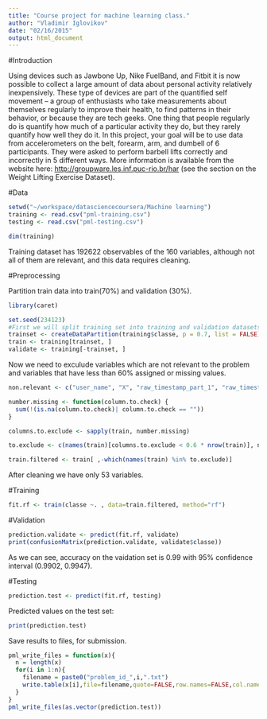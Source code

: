 ```yaml
---
title: "Course project for machine learning class."
author: "Vladimir Iglovikov"
date: "02/16/2015"
output: html_document
---
```

#Introduction

Using devices such as Jawbone Up, Nike FuelBand, and Fitbit it is now possible to collect a large amount of data about personal activity relatively inexpensively. These type of devices are part of the quantified self movement – a group of enthusiasts who take measurements about themselves regularly to improve their health, to find patterns in their behavior, or because they are tech geeks. One thing that people regularly do is quantify how much of a particular activity they do, but they rarely quantify how well they do it. In this project, your goal will be to use data from accelerometers on the belt, forearm, arm, and dumbell of 6 participants. They were asked to perform barbell lifts correctly and incorrectly in 5 different ways. More information is available from the website here: <http://groupware.les.inf.puc-rio.br/har> (see the section on the Weight Lifting Exercise Dataset). 

#Data 
```r
setwd("~/workspace/datasciencecoursera/Machine learning")
training <- read.csv("pml-training.csv")
testing <- read.csv("pml-testing.csv")
```

```r
dim(training)
```
Training dataset has 192622 observables of the 160 variables, although not all of them are relevant, and this data requires cleaning.

#Preprocessing

Partition train data into train($70\%$) and validation ($30\%$).
```r
library(caret)

set.seed(234123)
#First we will split training set into training and validation datasets
trainset <- createDataPartition(training$classe, p = 0.7, list = FALSE)
train <- training[trainset, ]
validate <- training[-trainset, ]
```
Now we need to exculude variables which are not relevant to the problem and variables that have less than $60\%$ assigned or missing values.
```r
non.relevant <- c("user_name", "X", "raw_timestamp_part_1", "raw_timestamp_part_2", "cvtd_timestamp", "new_window", "num_window")

number.missing <- function(column.to.check) {
  sum(!(is.na(column.to.check)| column.to.check == ""))
}

columns.to.exclude <- sapply(train, number.missing)

to.exclude <- c(names(train)[columns.to.exclude < 0.6 * nrow(train)], non.relevant)

train.filtered <- train[ ,-which(names(train) %in% to.exclude)]
```
After cleaning we have only 53 variables.

#Training
```r
fit.rf <- train(classe ~. , data=train.filtered, method="rf")
```

#Validation
```r
prediction.validate <- predict(fit.rf, validate)
print(confusionMatrix(prediction.validate, validate$classe))
```
As we can see, accuracy on the vaidation set is 0.99 with 95% confidence interval (0.9902, 0.9947).

#Testing
```r
prediction.test <- predict(fit.rf, testing)
```

Predicted values on the test set:
```r
print(prediction.test)
```

Save results to files, for submission.
```r
pml_write_files = function(x){
  n = length(x)
  for(i in 1:n){
    filename = paste0("problem_id_",i,".txt")
    write.table(x[i],file=filename,quote=FALSE,row.names=FALSE,col.names=FALSE)
  }
}
pml_write_files(as.vector(prediction.test))
```

